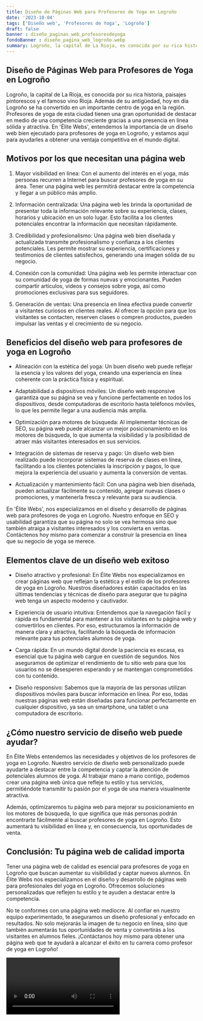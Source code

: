 ```yaml
---
title: Diseño de Páginas Web para Profesores de Yoga en Logroño
date: '2023-10-04'
tags: ['Diseño web', 'Profesores de Yoga', 'Logroño']
draft: false
banner : diseño_paginas_web_profesoresdeyoga
fondoBanner : diseño_pagina_web_logroño.webp
summary: Logroño, la capital de La Rioja, es conocida por su rica historia, paisajes pintorescos y el famoso vino Rioja. Además de su antigüedad, hoy en día Logroño se ha convertido en un importante centro de yoga en la región. Profesores de yoga de esta ciudad tienen una gran oportunidad de destacar en medio de una competencia creciente gracias a una presencia en línea sólida y atractiva. En 'Élite Webs', entendemos la importancia de un diseño web bien ejecutado para profesores de yoga en Logroño, y estamos aquí para ayudarles a obtener una ventaja competitiva en el mundo digital.
---
```


## Diseño de Páginas Web para Profesores de Yoga en Logroño


Logroño, la capital de La Rioja, es conocida por su rica historia, paisajes pintorescos y el famoso vino Rioja. Además de su antigüedad, hoy en día Logroño se ha convertido en un importante centro de yoga en la región. Profesores de yoga de esta ciudad tienen una gran oportunidad de destacar en medio de una competencia creciente gracias a una presencia en línea sólida y atractiva. En 'Élite Webs', entendemos la importancia de un diseño web bien ejecutado para profesores de yoga en Logroño, y estamos aquí para ayudarles a obtener una ventaja competitiva en el mundo digital.


## Motivos por los que necesitan una página web


1. Mayor visibilidad en línea: Con el aumento del interés en el yoga, más personas recurren a Internet para buscar profesores de yoga en su área. Tener una página web les permitirá destacar entre la competencia y llegar a un público más amplio.

2. Información centralizada: Una página web les brinda la oportunidad de presentar toda la información relevante sobre su experiencia, clases, horarios y ubicación en un solo lugar. Esto facilita a los clientes potenciales encontrar la información que necesitan rápidamente.

3. Credibilidad y profesionalismo: Una página web bien diseñada y actualizada transmite profesionalismo y confianza a los clientes potenciales. Les permite mostrar su experiencia, certificaciones y testimonios de clientes satisfechos, generando una imagen sólida de su negocio.

4. Conexión con la comunidad: Una página web les permite interactuar con su comunidad de yoga de formas nuevas y emocionantes. Pueden compartir artículos, videos y consejos sobre yoga, así como promociones exclusivas para sus seguidores.

5. Generación de ventas: Una presencia en línea efectiva puede convertir a visitantes curiosos en clientes reales. Al ofrecer la opción para que los visitantes se contacten, reserven clases o compren productos, pueden impulsar las ventas y el crecimiento de su negocio.


## Beneficios del diseño web para profesores de yoga en Logroño


- Alineación con la estética del yoga: Un buen diseño web puede reflejar la esencia y los valores del yoga, creando una experiencia en línea coherente con la práctica física y espiritual.

- Adaptabilidad a dispositivos móviles: Un diseño web responsive garantiza que su página se vea y funcione perfectamente en todos los dispositivos, desde computadoras de escritorio hasta teléfonos móviles, lo que les permite llegar a una audiencia más amplia.

- Optimización para motores de búsqueda: Al implementar técnicas de SEO, su página web puede alcanzar un mejor posicionamiento en los motores de búsqueda, lo que aumenta la visibilidad y la posibilidad de atraer más visitantes interesados en sus servicios.

- Integración de sistemas de reserva y pago: Un diseño web bien realizado puede incorporar sistemas de reserva de clases en línea, facilitando a los clientes potenciales la inscripción y pagos, lo que mejora la experiencia del usuario y aumenta la conversión de ventas.

- Actualización y mantenimiento fácil: Con una página web bien diseñada, pueden actualizar fácilmente su contenido, agregar nuevas clases o promociones, y mantenerla fresca y relevante para su audiencia.


En 'Élite Webs', nos especializamos en el diseño y desarrollo de páginas web para profesores de yoga en Logroño. Nuestro enfoque en SEO y usabilidad garantiza que su página no solo se vea hermosa sino que también atraiga a visitantes interesados y los convierta en ventas. Contáctenos hoy mismo para comenzar a construir la presencia en línea que su negocio de yoga se merece.

<GifSeo />

<Cta />

## Elementos clave de un diseño web exitoso

- Diseño atractivo y profesional: En Élite Webs nos especializamos en crear páginas web que reflejan la estética y el estilo de los profesores de yoga en Logroño. Nuestros diseñadores están capacitados en las últimas tendencias y técnicas de diseño para asegurar que tu página web tenga un aspecto moderno y cautivador.

- Experiencia de usuario intuitiva: Entendemos que la navegación fácil y rápida es fundamental para mantener a los visitantes en tu página web y convertirlos en clientes. Por eso, estructuramos la información de manera clara y atractiva, facilitando la búsqueda de información relevante para tus potenciales alumnos de yoga.

- Carga rápida: En un mundo digital donde la paciencia es escasa, es esencial que tu página web cargue en cuestión de segundos. Nos aseguramos de optimizar el rendimiento de tu sitio web para que los usuarios no se desesperen esperando y se mantengan comprometidos con tu contenido.

- Diseño responsivo: Sabemos que la mayoría de las personas utilizan dispositivos móviles para buscar información en línea. Por eso, todas nuestras páginas web están diseñadas para funcionar perfectamente en cualquier dispositivo, ya sea un smartphone, una tablet o una computadora de escritorio.

## ¿Cómo nuestro servicio de diseño web puede ayudar?

En Élite Webs entendemos las necesidades y objetivos de los profesores de yoga en Logroño. Nuestro servicio de diseño web personalizado puede ayudarte a destacar entre la competencia y captar la atención de potenciales alumnos de yoga. Al trabajar mano a mano contigo, podemos crear una página web única que refleje tu estilo y tus servicios, permitiéndote transmitir tu pasión por el yoga de una manera visualmente atractiva.

Además, optimizaremos tu página web para mejorar su posicionamiento en los motores de búsqueda, lo que significa que más personas podrán encontrarte fácilmente al buscar profesores de yoga en Logroño. Esto aumentará tu visibilidad en línea y, en consecuencia, tus oportunidades de venta.

## Conclusión: Tu página web de calidad importa

Tener una página web de calidad es esencial para profesores de yoga en Logroño que buscan aumentar su visibilidad y captar nuevos alumnos. En Élite Webs nos especializamos en el diseño y desarrollo de páginas web para profesionales del yoga en Logroño. Ofrecemos soluciones personalizadas que reflejen tu estilo y te ayuden a destacar entre la competencia.

No te conformes con una página web mediocre. Al confiar en nuestro equipo experimentado, te aseguramos un diseño profesional y enfocado en resultados. No solo mejorarás la imagen de tu negocio en línea, sino que también aumentarás tus oportunidades de venta y convertirás a los visitantes en alumnos fieles. ¡Contáctanos hoy mismo para obtener una página web que te ayudará a alcanzar el éxito en tu carrera como profesor de yoga en Logroño!

<Video />

<CtaBot job='Profesores de Yoga' city='Logroño'/>

<Gmaps query='Logroño+españa+maps' />